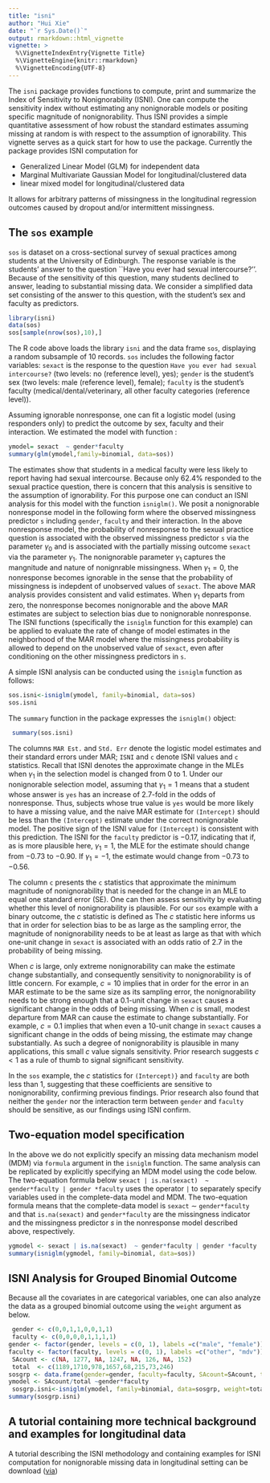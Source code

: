 ---
title: "isni"
author: "Hui Xie"
date: "`r Sys.Date()`"
output: rmarkdown::html_vignette
vignette: >
  %\VignetteIndexEntry{Vignette Title}
  %\VignetteEngine{knitr::rmarkdown}
  %\VignetteEncoding{UTF-8}
---

The `isni` package provides functions to compute, print and summarize the Index of Sensitivity to Nonignorability (ISNI).  One can compute the sensitivity index without estimating any nonignorable models or positing specific magnitude of nonignorability. Thus ISNI provides a simple quantitative assessment of how robust the standard estimates assuming missing at random is with respect to the assumption of ignorability. This vignette serves as a quick start for how to use the package. Currently the package provides ISNI computation for 

- Generalized Linear Model (GLM) for independent data
- Marginal Multivariate Gaussian Model for longitudinal/clustered data
- linear mixed model for longitudinal/clustered data

It allows for arbitrary patterns of missingness in the longitudinal regression outcomes caused by dropout and/or intermittent missingness.

## The `sos` example

`sos` is dataset on a cross-sectional survey of sexual practices among students at the University of Edinburgh. The response variable is the students' answer to the question ``Have you ever had sexual intercourse?''. Because of the sensitivity of this question, many students declined to answer, leading to substantial missing data. We consider a simplified data set consisting of the answer to this question, with the student's sex and faculty as predictors.

```{r}
library(isni)
data(sos)
sos[sample(nrow(sos),10),]
```
The R code above loads the library `isni` and the data frame `sos`, displaying a random subsample of $10$ records. `sos` includes the following factor variables: `sexact` is the response to the question ``Have you ever had sexual intercourse?`` (two levels: no (reference level), yes); `gender` is the student's sex (two levels: male (reference level), female); `faculty` is the student's faculty (medical/dental/veterinary, all other faculty categories (reference level)).

Assuming ignorable nonresponse, one can fit a logistic model (using responders only) to predict the outcome by sex, faculty and their interaction. We estimated the model with function \code{glm()}:

```{r}
ymodel= sexact  ~ gender*faculty
summary(glm(ymodel,family=binomial, data=sos))
```
The estimates show that students in a medical faculty were less likely to report having had sexual intercourse. Because only 62.4% responded to the sexual practice question, there is concern that this analysis is sensitive to the assumption of ignorability.  For this purpose one can conduct an ISNI analysis for this model with the function `isniglm()`.  We posit a nonignorable nonresponse model in the following form
\begin{eqnarray}
logit (Prob(is.na(sexact)=``yes''))=\gamma_{0}^T s +\gamma_1*sexact 
\end{eqnarray}
where the observed missingness predictor `s` including `gender`, `faculty` and their interaction. In the above nonresponse model, the probability of nonresponse to the sexual practice question is associated with the observed missingness predictor `s` via the  parameter $\gamma_0$ and is associated with the partially missing outcome `sexact` via the parameter $\gamma_1$. The nonignorable parameter $\gamma_1$ captures the mangnitude and nature of nonignrable missingness. When $\gamma_1=0$, the nonresponse becomes ignorable in the sense that the probability of missingness is indepdent of unobserved values of `sexact`. The above MAR analysis provides consistent and valid estimates.  When $\gamma_1$ departs from zero, the nonresponse becomes nonignorable and the above MAR estimates are subject to selection bias due to nonignorable nonresponse. The ISNI functions (specifically the `isniglm` function for this example) can be applied to  evaluate the rate of change of model estimates in the neighborhood of the MAR model where the missingness probability is allowed to depend on the unobserved value of `sexact`, even after conditioning on the other missingness predictors in `s`.

A simple ISNI analysis can be conducted using the `isniglm` function as follows: 

```{r}
sos.isni<-isniglm(ymodel, family=binomial, data=sos)
sos.isni
```
The `summary` function in the package expresses the `isniglm()` object: 
```{r}
 summary(sos.isni)
```

The columns ``MAR Est.`` and ``Std. Err`` denote the logistic model estimates and their standard errors under MAR; ``ISNI`` and ``c`` denote ISNI values and `c` statistics.   Recall that ISNI denotes the approximate change in the MLEs when $\gamma_1$ in the selection model is changed from $0$ to $1$. Under our nonignorable selection model, assuming that $\gamma_1=1$ means that a student whose answer is ``yes`` has an increase of 2.7-fold in the odds of nonresponse.  Thus, subjects whose true value is ``yes`` would be more likely to have a missing value, and the naive MAR estimate for `(Intercept)` should be less than the `(Intercept)` estimate under the correct nonignorable model. The positive sign of the ISNI value for `(Intercept)` is consistent with this prediction. The ISNI for the `faculty` predictor is $-0.17$, indicating that if, as is more plausible here, $\gamma_1 = 1$, the MLE for the estimate should change from $-0.73$ to $-0.90$.  If  $\gamma_1 = -1$, the estimate would change from $-0.73$ to $-0.56$.

The column `c`  presents the `c` statistics that approximate the minimum  magnitude of nonignorability that is needed for the change in an MLE to equal one standard error ($\text{SE}$). One can then assess sensitivity by evaluating whether this level of nonignorability is plausible.  For our `sos` example with a binary outcome, the $c$ statistic is defined  as 
 \begin{eqnarray}
c= \left| \frac{\text{SE} }{\text{ISNI}}\right|.
 \end{eqnarray}
 The $c$ statistic here informs us that in order for selection bias to be as large as the sampling error, the magnitude of nonignorability needs to be at least as large as that with which one-unit change in `sexact` is associated with an odds ratio of 2.7 in the probability of being missing. 
 
When $c$ is large, only extreme nonignorability can make the estimate change substantially, and consequently sensitivity to nonignorability is of little concern. For example, $c=10$ implies that in order for the error in an MAR estimate to be the same size as its sampling error, the nonignorability needs to be strong enough that a $0.1$-unit change in `sexact` causes a significant change in the odds of being missing.   When $c$ is small, modest departure from MAR can cause the estimate to change substantially. For example, $c=0.1$ implies that when even a $10$-unit change in `sexact` causes a significant change in the odds of being missing, the estimate may change substantially. As such a degree of nonignorability is plausible in many applications, this small $c$ value signals sensitivity.  Prior research suggests $c<1$ as a rule of thumb to signal significant sensitivity.

In the `sos` example, the $c$ statistics for `(Intercept)}` and `faculty` are both less than $1$, suggesting that these coefficients are sensitive to nonignorability, confirming previous findings.  Prior research also found that neither the `gender` nor the interaction term between `gender` and `faculty`  should be sensitive, as our findings using ISNI  confirm.



## Two-equation model specification

In the above we do not explicitly specify an missing data mechanism model (MDM) via `formula` argument in the `isniglm` function. The same analysis can be replicated by explicitly specifying an MDM model using the code below. The  two-equation formula below `sexact | is.na(sexact)  ~ gender*faculty | gender *faculty` uses the operator `|` to separately specify  variables used in the complete-data model and MDM. The two-equation formula means that  the  complete-data model is `sexact` $\sim$ `gender*faculty` and that  `is.na(sexact)` and `gender*faculty` are the missingness indicator  and the missingness predictor $s$ in the nonresponse  model described above, respectively.

```{r}
ygmodel <- sexact | is.na(sexact)  ~ gender*faculty | gender *faculty
summary(isniglm(ygmodel, family=binomial, data=sos))
```

##  ISNI Analysis for Grouped Binomial Outcome

Because all the covariates in \code{sos} are categorical variables, one can also analyze the data as a grouped binomial outcome using the `weight` argument as below. 

```{r}
 gender <- c(0,0,1,1,0,0,1,1)
 faculty <- c(0,0,0,0,1,1,1,1)
gender <- factor(gender, levels = c(0, 1), labels =c("male", "female"))
faculty <- factor(faculty, levels = c(0, 1), labels =c("other", "mdv"))
 SAcount <- c(NA, 1277, NA, 1247, NA, 126, NA, 152)
 total  <- c(1189,1710,978,1657,68,215,73,246)
sosgrp <- data.frame(gender=gender, faculty=faculty, SAcount=SAcount, total=total)
ymodel <- SAcount/total ~gender*faculty
 sosgrp.isni<-isniglm(ymodel, family=binomial, data=sosgrp, weight=total)
summary(sosgrp.isni)
```



## A tutorial containing more technical background and examples for longitudinal data

A tutorial describing the ISNI methodology  and containing examples for ISNI computation for  nonignorable missing data in longitudinal setting can be download
([via](http://huixie.people.uic.edu/Research/ISNI_R_tutorial.pdf))
